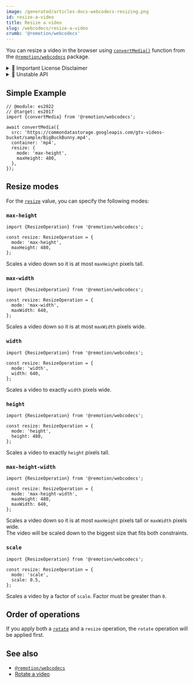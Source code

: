 ```yaml
---
image: /generated/articles-docs-webcodecs-resizing.png
id: resize-a-video
title: Resize a video
slug: /webcodecs/resize-a-video
crumb: '@remotion/webcodecs'
---
```


You can resize a video in the browser using [`convertMedia()`](/docs/webcodecs/convert-media) function from the [`@remotion/webcodecs`](/docs/webcodecs) package.


<details>
  <summary>💼 Important License Disclaimer</summary>
  <LicenseDisclaimer />
</details>

<details>
  <summary>🚧 Unstable API</summary>
  <UnstableDisclaimer />
</details>

## Simple Example

```tsx twoslash title="Scale a video down to 480p"
// @module: es2022
// @target: es2017
import {convertMedia} from '@remotion/webcodecs';

await convertMedia({
  src: 'https://commondatastorage.googleapis.com/gtv-videos-bucket/sample/BigBuckBunny.mp4',
  container: 'mp4',
  resize: {
    mode: 'max-height',
    maxHeight: 480,
  },
});
```

## Resize modes

For the [`resize`](/docs/webcodecs/convert-media#resize) value, you can specify the following modes:

### `max-height`

```tsx twoslash title="Scale a video down to 480p"
import {ResizeOperation} from '@remotion/webcodecs';

const resize: ResizeOperation = {
  mode: 'max-height',
  maxHeight: 480,
};
```

Scales a video down so it is at most `maxHeight` pixels tall.

### `max-width`

```tsx twoslash title="Scale a video down to 640 pixels wide"
import {ResizeOperation} from '@remotion/webcodecs';

const resize: ResizeOperation = {
  mode: 'max-width',
  maxWidth: 640,
};
```

Scales a video down so it is at most `maxWidth` pixels wide.

### `width`

```tsx twoslash title="Scale a video to 640 pixels wide"
import {ResizeOperation} from '@remotion/webcodecs';

const resize: ResizeOperation = {
  mode: 'width',
  width: 640,
};
```

Scales a video to exactly `width` pixels wide.

### `height`

```tsx twoslash title="Scale a video to 480 pixels tall"
import {ResizeOperation} from '@remotion/webcodecs';

const resize: ResizeOperation = {
  mode: 'height',
  height: 480,
};
```

Scales a video to exactly `height` pixels tall.

### `max-height-width`

```tsx twoslash title="Scale a video down to 480px height or 640 pixels width"
import {ResizeOperation} from '@remotion/webcodecs';

const resize: ResizeOperation = {
  mode: 'max-height-width',
  maxHeight: 480,
  maxWidth: 640,
};
```

Scales a video down so it is at most `maxHeight` pixels tall or `maxWidth` pixels wide.  
The video will be scaled down to the biggest size that fits both constraints.

### `scale`

```tsx twoslash title="Scale a video to 50%"
import {ResizeOperation} from '@remotion/webcodecs';

const resize: ResizeOperation = {
  mode: 'scale',
  scale: 0.5,
};
```

Scales a video by a factor of `scale`. Factor must be greater than `0`.

## Order of operations

If you apply both a [`rotate`](/docs/webcodecs/rotate-a-video) and a `resize` operation, the `rotate` operation will be applied first.

## See also

- [`@remotion/webcodecs`](/docs/webcodecs)
- [Rotate a video](/docs/webcodecs/rotate-a-video)
